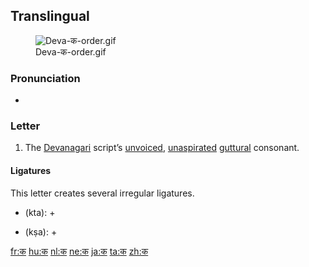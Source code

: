 {{also|क़}}
==Translingual==
[[File:Deva-क-order.gif|thumb]]

===Pronunciation===
* {{IPA|/kə/|lang=mul}}

===Letter===
{{mul-deva|ka}}

# The [[Devanagari]] script’s [[unvoiced]], [[unaspirated]] [[guttural]] consonant.

====Ligatures====
{{rfc-header|Ligatures|lang=mul}}
This letter creates several irregular ligatures.
* {{l|hi|क्त|sc=Deva}} (kta): {{Deva|क}} + {{Deva|[[त]]}}
* {{l|hi|क्ष|sc=Deva}} (kṣa): {{Deva|क}} + {{Deva|[[ष]]}}

[[fr:क]]
[[hu:क]]
[[nl:क]]
[[ne:क]]
[[ja:क]]
[[ta:क]]
[[zh:क]]